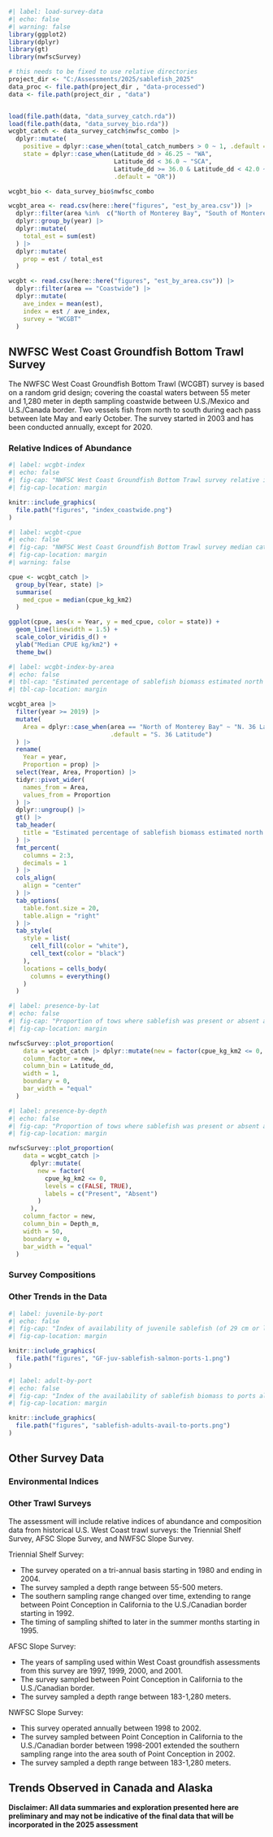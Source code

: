 
```r
#| label: load-survey-data
#| echo: false
#| warning: false
library(ggplot2)
library(dplyr)
library(gt)
library(nwfscSurvey)

# this needs to be fixed to use relative directories
project_dir <- "C:/Assessments/2025/sablefish_2025"
data_proc <- file.path(project_dir , "data-processed")
data <- file.path(project_dir , "data")


load(file.path(data, "data_survey_catch.rda"))
load(file.path(data, "data_survey_bio.rda"))
wcgbt_catch <- data_survey_catch$nwfsc_combo |>
  dplyr::mutate(
    positive = dplyr::case_when(total_catch_numbers > 0 ~ 1, .default = 0),
    state = dplyr::case_when(Latitude_dd > 46.25 ~ "WA", 
                             Latitude_dd < 36.0 ~ "SCA", 
                             Latitude_dd >= 36.0 & Latitude_dd < 42.0 ~ "NCA",
                             .default = "OR"))

wcgbt_bio <- data_survey_bio$nwfsc_combo

wcgbt_area <- read.csv(here::here("figures", "est_by_area.csv")) |>
  dplyr::filter(area %in%  c("North of Monterey Bay", "South of Monterey Bay")) |>
  dplyr::group_by(year) |>
  dplyr::mutate(
    total_est = sum(est)
  ) |>
  dplyr::mutate(
    prop = est / total_est
  )

wcgbt <- read.csv(here::here("figures", "est_by_area.csv")) |>
  dplyr::filter(area == "Coastwide") |>
  dplyr::mutate(
    ave_index = mean(est),
    index = est / ave_index,
    survey = "WCGBT"
  )

```

## NWFSC West Coast Groundfish Bottom Trawl Survey

The NWFSC West Coast Groundfish Bottom Trawl (WCGBT) survey is based on a random grid design; covering the coastal waters between 55 meter and 1,280 meter in depth sampling coastwide between U.S./Mexico and U.S./Canada border. Two vessels fish from north to south during each pass between late May and early October. The survey started in 2003 and has been conducted annually, except for 2020. 

### Relative Indices of Abundance

```r
#| label: wcgbt-index
#| echo: false
#| fig-cap: "NWFSC West Coast Groundfish Bottom Trawl survey relative index of abundance (mt) for sablefish."
#| fig-cap-location: margin

knitr::include_graphics(
  file.path("figures", "index_coastwide.png")
)

```


```r
#| label: wcgbt-cpue
#| echo: false
#| fig-cap: "NWFSC West Coast Groundfish Bottom Trawl survey median catch per unit effort (CPUE) kilogram per kilometer squared (kg/km2) for sablefish."
#| fig-cap-location: margin
#| warning: false

cpue <- wcgbt_catch |>
  group_by(Year, state) |>
  summarise(
    med_cpue = median(cpue_kg_km2)
  )

ggplot(cpue, aes(x = Year, y = med_cpue, color = state)) +
  geom_line(linewidth = 1.5) +
  scale_color_viridis_d() +
  ylab("Median CPUE kg/km2") +
  theme_bw()

```


```r
#| label: wcgbt-index-by-area
#| echo: false
#| tbl-cap: "Estimated percentage of sablefish biomass estimated north and south of 36 N. latitude based on the NWFSC WCGBT survey data over the last five years."
#| tbl-cap-location: margin

wcgbt_area |>
  filter(year >= 2019) |>
  mutate(
    Area = dplyr::case_when(area == "North of Monterey Bay" ~ "N. 36 Latitude",
                            .default = "S. 36 Latitude")
  ) |>
  rename(
    Year = year,
    Proportion = prop) |>
  select(Year, Area, Proportion) |>
  tidyr::pivot_wider(
    names_from = Area,
    values_from = Proportion
  ) |>
  dplyr::ungroup() |>
  gt() |>
  tab_header(
    title = "Estimated percentage of sablefish biomass estimated north and south of 36 N. latitude based on the NWFSC WCGBT survey data over the last five years."
  ) |>
  fmt_percent(
    columns = 2:3,
    decimals = 1
  ) |>
  cols_align(
    align = "center"
  ) |>
  tab_options(
    table.font.size = 20,
    table.align = "right"
  ) |>
  tab_style(
    style = list(
      cell_fill(color = "white"),
      cell_text(color = "black")
    ),
    locations = cells_body(
      columns = everything()
    )
  ) 

```



```r
#| label: presence-by-lat
#| echo: false
#| fig-cap: "Proportion of tows where sablefish was present or absent across all years by latitude for the NWFSC West Coast Groundfish Bottom Trawl survey."
#| fig-cap-location: margin

nwfscSurvey::plot_proportion(
    data = wcgbt_catch |> dplyr::mutate(new = factor(cpue_kg_km2 <= 0, levels = c(FALSE, TRUE), labels = c("Present", "Absent"))),
    column_factor = new,
    column_bin = Latitude_dd,
    width = 1,
    boundary = 0,
    bar_width = "equal"
  )

```


```r
#| label: presence-by-depth
#| echo: false
#| fig-cap: "Proportion of tows where sablefish was present or absent across all years by depth for the NWFSC West Coast Groundfish Bottom Trawl survey."
#| fig-cap-location: margin

nwfscSurvey::plot_proportion(
    data = wcgbt_catch |>
      dplyr::mutate(
        new = factor(
          cpue_kg_km2 <= 0,
          levels = c(FALSE, TRUE),
          labels = c("Present", "Absent")
        )
      ),
    column_factor = new,
    column_bin = Depth_m,
    width = 50,
    boundary = 0,
    bar_width = "equal" 
  )
```


### Survey Compositions


### Other Trends in the Data

```r
#| label: juvenile-by-port
#| echo: false
#| fig-cap: "Index of availability of juvenile sablefish (of 29 cm or less) to selected ports along the West Coast that fish heavily for Pacific hake. Availability was calculated within a 232 km radius. Annual values were scaled to 0-1 by dividing by the maximum observed biomass."
#| fig-cap-location: margin

knitr::include_graphics(
  file.path("figures", "GF-juv-sablefish-salmon-ports-1.png")
)

```


```r
#| label: adult-by-port
#| echo: false
#| fig-cap: "Index of the availability of sablefish biomass to ports alongl the West Coast. Portsare Bellingham Bay (BLL), Astoria (AST), Charleston (Coos Bay, COS), Brook-ings (BRK), Crescent City (CRS), Eureka (ERK), Fort Bragg (BRG) and MorroBay (MRO). Availablility was calculate based on a combination of locally availablebiomass and distance from port for the 75th quarntile of fishing trips in 2015 usingresults of the species distribution model above."
#| fig-cap-location: margin

knitr::include_graphics(
  file.path("figures", "sablefish-adults-avail-to-ports.png")
)

```



## Other Survey Data

### Environmental Indices


### Other Trawl Surveys

The assessment will include relative indices of abundance and composition data from historical U.S. West Coast trawl surveys: the Triennial Shelf Survey, AFSC Slope Survey, and NWFSC Slope Survey.  

Triennial Shelf Survey:

- The survey operated on a tri-annual basis starting in 1980 and ending in 2004.
- The survey sampled a depth range between 55-500 meters.
- The southern sampling range changed over time, extending to range between Point Conception in California to the U.S./Canadian border starting in 1992.
- The timing of sampling shifted to later in the summer months starting in 1995.

AFSC Slope Survey:

- The years of sampling used within West Coast groundfish assessments from this survey are 1997, 1999, 2000, and 2001.
- The survey sampled between Point Conception in California to the U.S./Canadian border.
- The survey sampled a depth range between 183-1,280 meters.

NWFSC Slope Survey:

- This survey operated annually between 1998 to 2002.
- The survey sampled between Point Conception in California to the U.S./Canadian border between 1998-2001 extended the southern sampling range into the area south of Point Conception in 2002.
- The survey sampled a depth range between 183-1,280 meters.


## Trends Observed in Canada and Alaska


**Disclaimer: All data summaries and exploration presented here are preliminary and may not be indicative of the final data that will be incorporated in the 2025 assessment**



